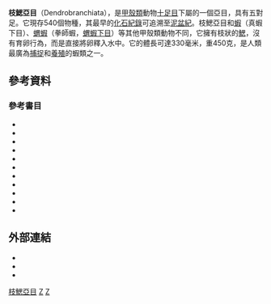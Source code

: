 {{otheruses}}
{{Automatic taxobox
| taxon = Dendrobranchiata
| fossil_range = {{fossil range|法门阶|全新世}}
| image = Penaeus monodon.jpg
| image_caption = 人工養殖的[[草蝦|草蝦]]（''Penaeus monodon''）
| authority = [[史賓瑟·貝特|Bate]], 1888
| synonyms = Penaeidea <small>Dana, 1852</small>
| synonyms_ref =  <ref name="M&D">[[#MartinDavis2001|Martin & Davis, 2001]]</ref>
| subdivision_ranks = [[亞目#超科|總科]]與科：<ref name="Grave">[[#DeGrave2009|De Grave ''et al.'', 2009]]</ref>
| subdivision = 
{{le|對蝦總科|Penaeoidea}} Penaeoidea
: Aciculopodidae †
: Aegeridae †
: [[長鬚蝦科|長鬚蝦科]] Aristeidae
: [[深對蝦科|深對蝦科]] Benthesicymidae
: [[果蝦科|果蝦科]] Carpopenaeidae †
: [[對蝦科|對蝦科]] Penaeidae
: [[單肢蝦科|單肢蝦科]] Sicyoniidae
: [[管鞭蝦科|管鞭蝦科]] Solenoceridae
[[櫻蝦總科|櫻蝦總科]] Sergestoidea
: [[螢蝦科|螢蝦科]] Luciferidae
: [[櫻蝦科|櫻蝦科]] Sergestidae
}}
'''枝鰓亞目'''（Dendrobranchiata），是[[甲殼亞門|甲殼類]]動物[[十足目|十足目]]下屬的一個亞目，具有五對足。它現存540個物種，其最早的[[化石|化石紀錄]]可追溯至[[泥盆紀|泥盆紀]]。枝鰓亞目和[[蝦#真蝦下目_Caridea|蝦]]（真蝦下目）、[[蝟蝦|蝟蝦]]（拳師蝦，[[蝦#蝟蝦下目_Stenopodidea|蝟蝦下目]]）等其他甲殼類動物不同，它擁有枝狀的[[鰓|鰓]]，沒有育卵行為，而是直接將卵釋入水中。它的體長可達330毫米，重450克，是人類最廣為[[捕蝦業|捕捉]]和[[海蝦養殖|養殖]]的蝦類之一。

== 參考資料 ==
{{reflist}}

=== 參考書目 ===
{{refbegin}}
*{{cite journal |author=Bill Baker & Peggy Bendel |issue=Summer 2005 |url=http://www.atme.org/pubs/archives/77_1898_11926.cfm |title=Come and Say G'Day! |journal=Travel Marketing Decisions |publisher=Association of Travel Marketing Executives |accessdate=2007-12-21 |ref=BakerBendel2007 |deadurl=yes |archiveurl=https://web.archive.org/web/20071104153701/http://www.atme.org/pubs/archives/77_1898_11926.cfm |archivedate=2007-11-04 }}
*{{cite web |url=http://palaeo.gly.bris.ac.uk/Palaeofiles/Fossilgroups/Decapoda/dendrobranchiata.html |title=Dendrobranchiata |publisher=[[布里斯托大學|University of Bristol]] |work=Order Decapoda |author=Robert P. D. Crean |date=November 14, 2004 |ref=Crean2004 |access-date=2011-09-23 |archive-url=https://web.archive.org/web/20120229170005/http://palaeo.gly.bris.ac.uk/Palaeofiles/Fossilgroups/Decapoda/dendrobranchiata.html |archive-date=2012-02-29 |dead-url=yes }}
*{{cite book |author=William Dall |year=1990 |title=The Biology of the Penaeidae |publisher=Academic Press |series=Advances in Marine Biology |volume=27 |isbn=9780120261277 |url=http://books.google.com/books?id=BcXoGjvrPC4C&pg=PA357 |ref=Dall1990}}
*{{cite journal |journal = Raffles Bulletin of Zoology |year = 2009 |volume = Suppl. 21 |pages = 1–109 |title = A classification of living and fossil genera of decapod crustaceans |author = Sammy De Grave, N. Dean Pentcheff, Shane T. Ahyong ''et al.'' |url = http://rmbr.nus.edu.sg/rbz/biblio/s21/s21rbz1-109.pdf |ref = DeGrave2009 |access-date = 2011-09-23 |archive-date = 2011-06-06 |archive-url = https://web.archive.org/web/20110606064728/http://rmbr.nus.edu.sg/rbz/biblio/s21/s21rbz1-109.pdf |dead-url = yes }}
*{{cite journal |author=Rodney Feldmann & Carrie Schweitzer |year=2010 |title=The oldest shrimp (Devonian: Famennian) and remarkable preservation of soft tissue |journal=Journal of Crustacean Biology |volume=30 |issue=4 |pages=629–635 |doi=10.1651/09-3268.1 |ref=FeldmannSchweitzer2010}}
*{{cite web|author=Indian Aquaculture Authority |url=http://aquaculture.tn.nic.in/pdf/farming.pdf |title=Shrimp Aquaculture and the Environment - An Environment Impact Assessment Report, chapter 2; IAA report |year=2001 |ref=IAA2001 |deadurl=yes |archiveurl=https://web.archive.org/web/20110716081932/http://aquaculture.tn.nic.in/pdf/farming.pdf |archivedate=2011-07-16 }}
*{{cite book |author=Laxman Kanduri & Ronald A. Eckhardt |year=2002 |title=Food Safety in Shrimp Processing: a Handbook for Shrimp Processors, Importers, Exporters and Retailers |publisher=[[約翰威立|John Wiley and Sons]] |isbn=9780852382707 |chapter=HACCP in shrimp processing |pages=40–64 |url=http://books.google.co.uk/books?id=UCeZbFp6YM0C&pg=PA42 |ref=KanduriEckhardt2002}}
*{{cite journal |doi=10.1016/j.ympev.2009.05.019 |title=Phylogeny of penaeoid shrimps (Decapoda: Penaeoidea) inferred from nuclear protein-coding genes |author=K. Y. Ma, T.-Y. Chan & K. H. Chu |journal=Molecular Phylogenetics and Evolution |volume=53 |issue=1 |year=2009 |pages=45–55 |pmid=19477284 |ref=Ma2009}}
*{{cite book |url=http://atiniui.nhm.org/pdfs/3839/3839.pdf |title=An Updated Classification of the Recent Crustacea |author=J. W. Martin & G. E. Davis |year=2001 |pages=1–132 |publisher=Natural History Museum of Los Angeles County |format=[[PDF|PDF]] |ref=MartinDavis2001 |access-date=2011-09-23 |archive-date=2013-05-12 |archive-url=https://web.archive.org/web/20130512091254/http://atiniui.nhm.org/pdfs/3839/3839.pdf |dead-url=yes }}
*{{cite journal |title=The first fossil stenopodidean |author=Frederick R. Schram, Shen Yanbin, Ronald Vonk & Rodney S. Taylor |journal=Crustaceana |volume=73 |issue=2 |year=2000 |pages=235–242 |url=http://www.jstor.org/stable/20106269 |doi=10.1163/156854000504183 |ref=Schram2000}}
*{{cite book |author=Carolina Tavares & Joel W. Martin |year=2010 |chapter=Suborder Dendrobranchiata Bate, 1888 |editor=F. R. Schram, J. C. von Vaupel Klein, J. Forest & M. Charmantier-Daures |series=Treatise on Zoology – Anatomy, Taxonomy, Biology – The Crustacea |isbn=9789004164413 |publisher=Brill Publishers |title=Eucarida: Euphausiacea, Amphionidacea, and Decapoda (partim) |volume=9A |pages=99–164 |url=http://decapoda.nhm.org/pdfs/31616/31616.pdf |format=[[PDF|PDF]] |ref=TavaresMartin2010 |access-date=2011-09-23 |archive-date=2020-09-25 |archive-url=https://web.archive.org/web/20200925170435/https://decapoda.nhm.org/pdfs/31616/31616.pdf |dead-url=no }}
{{refend}}

== 外部連結 ==
*{{cite web |author=Michael Türkay |year=2011 |title=Dendrobranchiata |publisher=World Register of Marine Species |url=http://www.marinespecies.org/aphia.php?p=taxdetails&id=106669 |access-date=2011-09-23 |archive-date=2020-11-01 |archive-url=https://web.archive.org/web/20201101073018/https://www.marinespecies.org/aphia.php?p=taxdetails&id=106669 |dead-url=no }}
*{{cite web |url=http://www.crustacea.net/crustace/www/dendrobr.htm |title=Dendrobranchiata (Decapoda, Eucarida, Malacostraca) |work=Crustacea, the Higher Taxa |author=J. K. Lowry |publisher=Australian Museum |access-date=2011-09-23 |archive-url=https://web.archive.org/web/20120323014244/http://www.crustacea.net/crustace/www/dendrobr.htm |archive-date=2012-03-23 |dead-url=yes }}
*{{Commons-inline|Dendrobranchiata}}
{{十足目}}
{{Edible crustaceans}}
{{Taxonbar}}
[[Category:枝鰓亞目|]]
[[Category:食用甲殼類|Z]]
[[Category:1888年描述的分类群|Z]]
